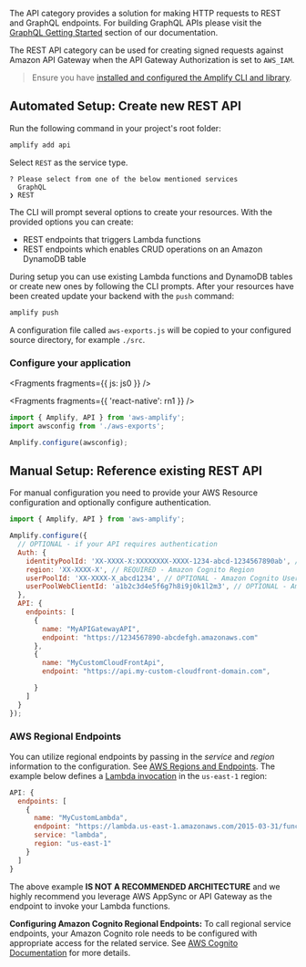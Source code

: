 The API category provides a solution for making HTTP requests to REST and GraphQL endpoints. For building GraphQL APIs please visit the [GraphQL Getting Started](/lib/graphqlapi/getting-started) section of our documentation.

The REST API category can be used for creating signed requests against Amazon API Gateway when the API Gateway Authorization is set to `AWS_IAM`. 

> Ensure you have [installed and configured the Amplify CLI and library](/cli/start/install).

## Automated Setup: Create new REST API

Run the following command in your project's root folder:

```bash
amplify add api
```

Select `REST` as the service type.

```console
? Please select from one of the below mentioned services
  GraphQL
❯ REST
```

The CLI will prompt several options to create your resources. With the provided options you can create:
- REST endpoints that triggers Lambda functions
- REST endpoints which enables CRUD operations on an Amazon DynamoDB table

During setup you can use existing Lambda functions and DynamoDB tables or create new ones by following the CLI prompts. After your resources have been created update your backend with the `push` command:

```bash
amplify push
```

A configuration file called `aws-exports.js` will be copied to your configured source directory, for example `./src`.

### Configure your application


<Fragments fragments={{ js: js0 }} />


<Fragments fragments={{ 'react-native': rn1 }} />

```javascript
import { Amplify, API } from 'aws-amplify';
import awsconfig from './aws-exports';

Amplify.configure(awsconfig);
```

## Manual Setup: Reference existing REST API

For manual configuration you need to provide your AWS Resource configuration and optionally configure authentication.

```javascript
import { Amplify, API } from 'aws-amplify';

Amplify.configure({
  // OPTIONAL - if your API requires authentication 
  Auth: {
    identityPoolId: 'XX-XXXX-X:XXXXXXXX-XXXX-1234-abcd-1234567890ab', // REQUIRED - Amazon Cognito Identity Pool ID
    region: 'XX-XXXX-X', // REQUIRED - Amazon Cognito Region
    userPoolId: 'XX-XXXX-X_abcd1234', // OPTIONAL - Amazon Cognito User Pool ID
    userPoolWebClientId: 'a1b2c3d4e5f6g7h8i9j0k1l2m3', // OPTIONAL - Amazon Cognito Web Client ID (26-char alphanumeric string)
  },
  API: {
    endpoints: [
      {
        name: "MyAPIGatewayAPI",
        endpoint: "https://1234567890-abcdefgh.amazonaws.com"
      },
      {
        name: "MyCustomCloudFrontApi",
        endpoint: "https://api.my-custom-cloudfront-domain.com",

      }
    ]
  }
});
```

### AWS Regional Endpoints

<!-- TODO Rewrite why do we have this here if we do NOT recommend it? -->

You can utilize regional endpoints by passing in the *service* and *region* information to the configuration. See [AWS Regions and Endpoints](https://docs.aws.amazon.com/general/latest/gr/rande.html). The example below defines a [Lambda invocation](https://docs.aws.amazon.com/lambda/latest/dg/API_Invoke.html) in the `us-east-1` region:

```javascript
API: {
  endpoints: [
    {
      name: "MyCustomLambda",
      endpoint: "https://lambda.us-east-1.amazonaws.com/2015-03-31/functions/yourFuncName/invocations",
      service: "lambda",
      region: "us-east-1"
    }
  ]
}
```
<Callout warning>

The above example **IS NOT A RECOMMENDED ARCHITECTURE** and we highly recommend you leverage AWS AppSync or API Gateway as the endpoint to invoke your Lambda functions. 

</Callout>

 <Callout>

 **Configuring Amazon Cognito Regional Endpoints:** To call regional service endpoints, your Amazon Cognito role needs to be configured with appropriate access for the related service. See [AWS Cognito Documentation](https://docs.aws.amazon.com/cognito/latest/developerguide/iam-roles.html) for more details.

 </Callout>